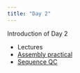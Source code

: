 ```yaml
---
title: "Day 2"
---
```


Introduction of Day 2

* Lectures
* [Assembly practical](assembly-practical.html)
* [Sequence QC](sequenceqc-practical.html)
